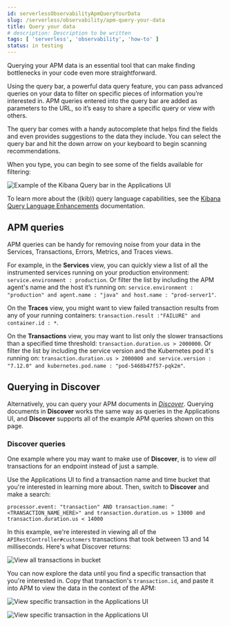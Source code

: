 ```yaml
---
id: serverlessObservabilityApmQueryYourData
slug: /serverless/observability/apm-query-your-data
title: Query your data
# description: Description to be written
tags: [ 'serverless', 'observability', 'how-to' ]
status: in testing
---
```


<p><DocBadge template="technical preview" /></p>

Querying your APM data is an essential tool that can make finding bottlenecks in your code even more straightforward.

Using the query bar, a powerful data query feature, you can pass advanced queries on your data
to filter on specific pieces of information you’re interested in.
APM queries entered into the query bar are added as parameters to the URL, so it’s easy to share a specific query or view with others.

The query bar comes with a handy autocomplete that helps find the fields and even provides suggestions to the data they include.
You can select the query bar and hit the down arrow on your keyboard to begin scanning recommendations.

When you type, you can begin to see some of the fields available for filtering:

![Example of the Kibana Query bar in the Applications UI](images/advanced-queries/apm-query-bar.png)

<DocCallOut title="Tip">

To learn more about the ((kib)) query language capabilities, see the [Kibana Query Language Enhancements](((kibana-ref))/kuery-query.html) documentation.

</DocCallOut>

## APM queries

APM queries can be handy for removing noise from your data in the <DocLink id="serverlessObservabilityApmServices">Services</DocLink>, <DocLink id="serverlessObservabilityApmTransactions">Transactions</DocLink>,
<DocLink id="serverlessObservabilityApmErrors">Errors</DocLink>, <DocLink id="serverlessObservabilityApmMetrics">Metrics</DocLink>, and <DocLink id="serverlessObservabilityApmTraces">Traces</DocLink> views.

For example, in the **Services** view, you can quickly view a list of all the instrumented services running on your production
environment: `service.environment : production`. Or filter the list by including the APM agent's name and the host it’s running on:
`service.environment : "production" and agent.name : "java" and host.name : "prod-server1"`.

On the **Traces** view, you might want to view failed transaction results from any of your running containers:
`transaction.result :"FAILURE" and container.id : *`.

On the **Transactions** view, you may want to list only the slower transactions than a specified time threshold: `transaction.duration.us > 2000000`.
Or filter the list by including the service version and the Kubernetes pod it's running on:
`transaction.duration.us > 2000000 and service.version : "7.12.0" and kubernetes.pod.name : "pod-5468b47f57-pqk2m"`.

## Querying in Discover

Alternatively, you can query your APM documents in [*Discover*](((kibana-ref))/discover.html).
Querying documents in **Discover** works the same way as queries in the Applications UI,
and **Discover** supports all of the example APM queries shown on this page.

### Discover queries

One example where you may want to make use of **Discover**,
is to view  _all_ transactions for an endpoint instead of just a sample.

Use the Applications UI to find a transaction name and time bucket that you're interested in learning more about.
Then, switch to **Discover** and make a search:

```shell
processor.event: "transaction" AND transaction.name: "<TRANSACTION_NAME_HERE>" and transaction.duration.us > 13000 and transaction.duration.us < 14000
```

In this example, we're interested in viewing all of the `APIRestController#customers` transactions
that took between 13 and 14 milliseconds. Here's what Discover returns:

![View all transactions in bucket](images/advanced-queries/advanced-discover.png)

You can now explore the data until you find a specific transaction that you're interested in.
Copy that transaction's `transaction.id`, and paste it into APM to view the data in the context of the APM:

![View specific transaction in the Applications UI](images/advanced-queries/specific-transaction-search.png)

![View specific transaction in the Applications UI](images/advanced-queries/specific-transaction.png)

